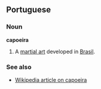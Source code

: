 ==Portuguese==
===Noun===
'''capoeira'''

# A [[martial art]] developed in [[Brasil]].

===See also===
*[[w:Capoeira|Wikipedia article on capoeira]]